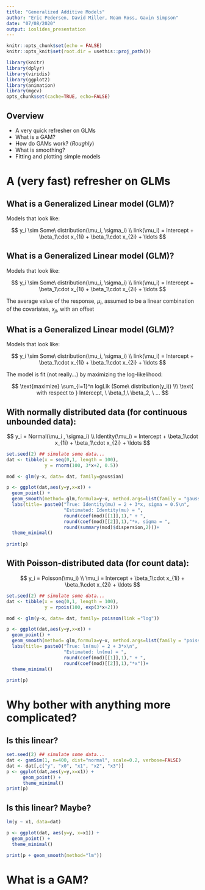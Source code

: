 ```yaml
---
title: "Generalized Additive Models"
author: "Eric Pedersen, David Miller, Noam Ross, Gavin Simpson"
date: "07/08/2020"
output: ioslides_presentation
---
```


```r
knitr::opts_chunk$set(echo = FALSE)
knitr::opts_knit$set(root.dir = usethis::proj_path())

library(knitr)
library(dplyr)
library(viridis)
library(ggplot2)
library(animation)
library(mgcv)
opts_chunk$set(cache=TRUE, echo=FALSE)
```


## Overview

- A very quick refresher on GLMs
- What is a GAM?
- How do GAMs work? (*Roughly*)
- What is smoothing?
- Fitting and plotting simple models


# A (very fast) refresher on GLMs


##  What is a Generalized Linear model (GLM)?

Models that look like:

$$
y_i \sim Some\ distribution(\mu_i, \sigma_i) \\
link(\mu_i) = Intercept + \beta_1\cdot x_{1i} + \beta_1\cdot x_{2i} + \ldots 
$$

##  What is a Generalized Linear model (GLM)?

Models that look like:

$$
y_i \sim Some\ distribution(\mu_i, \sigma_i) \\
link(\mu_i) = Intercept + \beta_1\cdot x_{1i} + \beta_1\cdot x_{2i} + \ldots 
$$

 The average value of the response, $\mu_i$, assumed to be a linear combination of the covariates, $x_{ji}$, with an offset


##  What is a Generalized Linear model (GLM)?

Models that look like:

$$
y_i \sim Some\ distribution(\mu_i, \sigma_i) \\
link(\mu_i) = Intercept + \beta_1\cdot x_{1i} + \beta_1\cdot x_{2i} + \ldots 
$$


 The model is fit (not really...) by maximizing the log-likelihood:

$$
\text{maximize}  \sum_{i=1}^n logLik (Some\ distribution(y_i)) \\\
\text{ with respect to } Intercept, \ \beta_1,\ \beta_2, \ ...
$$

##  With normally distributed data (for continuous unbounded data):


$$
y_i = Normal(\mu_i , \sigma_i) \\
Identity(\mu_i) = Intercept + \beta_1\cdot x_{1i} + \beta_1\cdot x_{2i} + \ldots 
$$

```r
set.seed(2) ## simulate some data...
dat <- tibble(x = seq(0,1, length = 100),
              y = rnorm(100, 3*x+2, 0.5))

mod <- glm(y~x, data= dat, family=gaussian)

p <- ggplot(dat,aes(y=y,x=x)) +
  geom_point() +
  geom_smooth(method= glm,formula=y~x, method.args=list(family = "gaussian"))+
  labs(title= paste0("True: Identity(mu) = 2 + 3*x, sigma = 0.5\n",
                     "Estimated: Identity(mu) = ",
                     round(coef(mod)[[1]],1)," + ",
                     round(coef(mod)[[2]],1),"*x, sigma = ",
                     round(summary(mod)$dispersion,2)))+
  theme_minimal()
  
print(p)
```


##  With Poisson-distributed data (for count data):


$$
y_i = Poisson(\mu_i) \\
\mu_i = Intercept + \beta_1\cdot x_{1i} + \beta_1\cdot x_{2i} + \ldots 
$$

```r
set.seed(2) ## simulate some data...
dat <- tibble(x = seq(0,1, length = 100),
              y = rpois(100, exp(3*x+2)))

mod <- glm(y~x, data= dat, family= poisson(link ="log"))

p <- ggplot(dat,aes(y=y,x=x)) +
  geom_point() +
  geom_smooth(method= glm,formula=y~x, method.args=list(family = "poisson"))+
  labs(title= paste0("True: ln(mu) = 2 + 3*x\n",
                     "Estimated: ln(mu) = ",
                     round(coef(mod)[[1]],1)," + ",
                     round(coef(mod)[[2]],1),"*x"))+
  theme_minimal()
  
print(p)
```

# Why bother with anything more complicated?


## Is this linear?


```r
set.seed(2) ## simulate some data...
dat <- gamSim(1, n=400, dist="normal", scale=0.2, verbose=FALSE)
dat <- dat[,c("y", "x0", "x1", "x2", "x3")]
p <- ggplot(dat,aes(y=y,x=x1)) +
      geom_point() +
      theme_minimal()
print(p)
```

## Is this linear? Maybe?


```r
lm(y ~ x1, data=dat)
```


```r
p <- ggplot(dat, aes(y=y, x=x1)) + 
  geom_point() +
  theme_minimal()

print(p + geom_smooth(method="lm"))
```




# What is a GAM?


